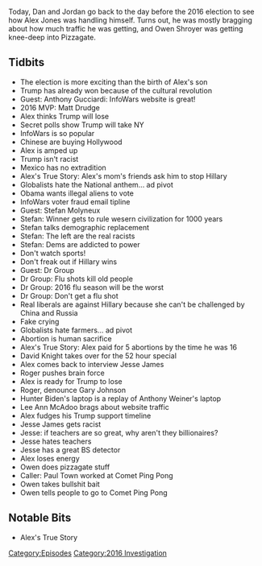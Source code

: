 {{DEFAULTSORT:
    #_EPISODE_0498:November 7, 2016
}}{{Episode
    | title           = November 7, 2016
    | caption         = Listen to this episode on [https://knowledgefight.libsyn.com/498-november-7-2016 Libsyn] [https://open.spotify.com/episode/7p2KSPOZXxAom1IOCDYiKa Spotify]
    | episodeNumber   = 498
    | length          = 01:22:21
    | airDate         = November 2, 2020
    | coverageDate    = November 7, 2016
    | episodeType     = [[:Category:2016 Investigation|2016 Investigation]]
    | appearance      = [[Michael Bloomberg]], [[Anthony Gucciardi]], [[Matt Drudge]], [[Hillary Clinton]], [[Stefan Molyneux]], [[Dr Group]], [[David Knight]], [[Jesse James]], [[Roger Stone]], [[Gary Johnson]], [[Lee Ann McAdoo]], [[Owen Shroyer]]
    | oocDrop         = Fuck Michael Bloomberg!; I'm walking the dog, you son of a bitch!
    | previousEpisode = [[497: Third Try's A Charm]]
    | nextEpisode     = [[499: Jordan Takes The Wheel 5]]
}}

{{Stub}}

Today, Dan and Jordan go back to the day before the 2016 election to see how Alex Jones was handling himself. Turns out, he was mostly bragging about how much traffic he was getting, and Owen Shroyer was getting knee-deep into Pizzagate.

==Tidbits==

*The election is more exciting than the birth of Alex's son
*Trump has already won because of the cultural revolution
*Guest: Anthony Gucciardi: InfoWars website is great!
*2016 MVP: Matt Drudge
*Alex thinks Trump will lose
*Secret polls show Trump will take NY
*InfoWars is so popular
*Chinese are buying Hollywood
*Alex is amped up
*Trump isn't racist
*Mexico has no extradition
*Alex's True Story: Alex's mom's friends ask him to stop Hillary
*Globalists hate the National anthem... ad pivot
*Obama wants illegal aliens to vote
*InfoWars voter fraud email tipline
*Guest: Stefan Molyneux
*Stefan: Winner gets to rule wesern civilization for 1000 years
*Stefan talks demographic replacement
*Stefan: The left are the real racists
*Stefan: Dems are addicted to power
*Don't watch sports!
*Don't freak out if Hillary wins
*Guest: Dr Group
*Dr Group: Flu shots kill old people
*Dr Group: 2016 flu season will be the worst
*Dr Group: Don't get a flu shot
*Real liberals are against Hillary because she can't be challenged by China and Russia
*Fake crying
*Globalists hate farmers... ad pivot
*Abortion is human sacrifice
*Alex's True Story: Alex paid for 5 abortions by the time he was 16
*David Knight takes over for the 52 hour special
*Alex comes back to interview Jesse James
*Roger pushes brain force
*Alex is ready for Trump to lose
*Roger, denounce Gary Johnson
*Hunter Biden's laptop is a replay of Anthony Weiner's laptop
*Lee Ann McAdoo brags about website traffic
*Alex fudges his Trump support timeline
*Jesse James gets racist
*Jesse: if teachers are so great, why aren't they billionaires?
*Jesse hates teachers
*Jesse has a great BS detector
*Alex loses energy
*Owen does pizzagate stuff
*Caller: Paul Town worked at Comet Ping Pong
*Owen takes bullshit bait
*Owen tells people to go to Comet Ping Pong

==Notable Bits==

*Alex's True Story

[[Category:Episodes]]
[[Category:2016 Investigation]]
